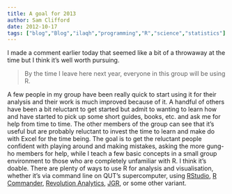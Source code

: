 ```yaml
---
title: A goal for 2013
author: Sam Clifford
date: 2012-10-17
tags: ["blog","Blog","ilaqh","programming","R","science","statistics"]
---
```


I made a comment earlier today that seemed like a bit of a throwaway at the time but I think it's well worth pursuing.

> By the time I leave here next year, everyone in this group will be using R.

A few people in my group have been really quick to start using it for their analysis and their work is much improved because of it. A handful of others have been a bit reluctant to get started but admit to wanting to learn how and have started to pick up some short guides, books, etc. and ask me for help from time to time. The other members of the group can see that it's useful but are probably reluctant to invest the time to learn and make do with Excel for the time being. The goal is to get the reluctant people confident with playing around and making mistakes, asking the more gung-ho members for help, while I teach a few basic concepts in a small group environment to those who are completely unfamiliar with R. I think it's doable. There are plenty of ways to use R for analysis and visualisation, whether it's via command line on QUT's supercomputer, using [RStudio](http://rstudio.org/download/desktop), [R Commander](http://socserv.mcmaster.ca/jfox/Misc/Rcmdr/), [Revolution Analytics](http://www.revolutionanalytics.com/), [JGR](http://rforge.net/JGR/), or some other variant.